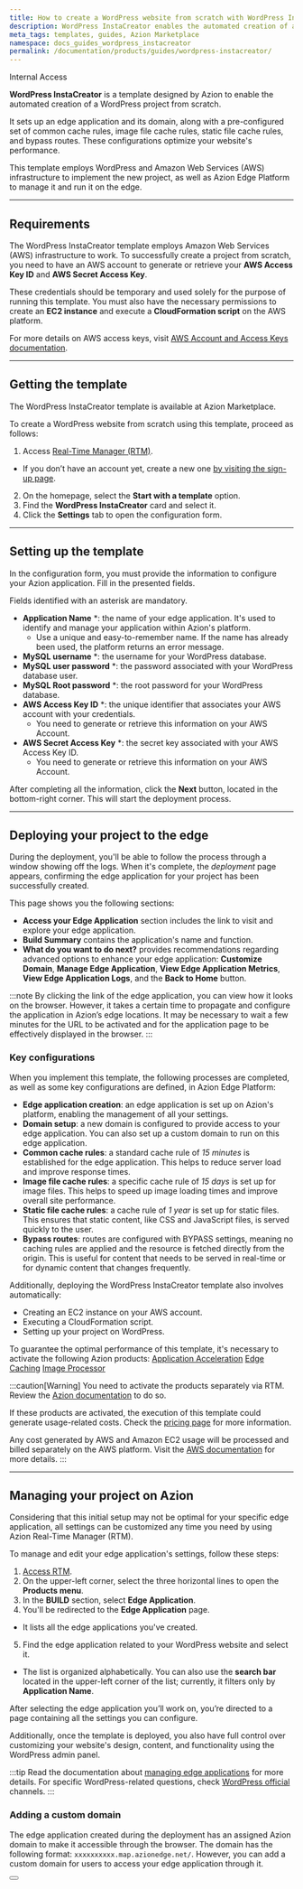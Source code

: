 ```yaml
---
title: How to create a WordPress website from scratch with WordPress InstaCreator
description: WordPress InstaCreator enables the automated creation of a WordPress project from scratch.
meta_tags: templates, guides, Azion Marketplace
namespace: docs_guides_wordpress_instacreator
permalink: /documentation/products/guides/wordpress-instacreator/
---
```



<Badge variant="accent">
Internal Access
</Badge>

**WordPress InstaCreator** is a template designed by Azion to enable the automated creation of a WordPress project from scratch.

It sets up an edge application and its domain, along with a pre-configured set of common cache rules, image file cache rules, static file cache rules, and bypass routes. These configurations optimize your website's performance.

This template employs WordPress and Amazon Web Services (AWS) infrastructure to implement the new project, as well as Azion Edge Platform to manage it and run it on the edge.

---

## Requirements
The WordPress InstaCreator template employs Amazon Web Services (AWS) infrastructure to work. To successfully create a project from scratch, you need to have an AWS account to generate or retrieve your **AWS Access Key ID** and **AWS Secret Access Key**.

These credentials should be temporary and used solely for the purpose of running this template. You must also have the necessary permissions to create an **EC2 instance** and execute a **CloudFormation script** on the AWS platform.

For more details on AWS access keys, visit [AWS Account and Access Keys documentation](https://docs.aws.amazon.com/powershell/latest/userguide/pstools-appendix-sign-up.html).

---

## Getting the template

The WordPress InstaCreator template is available at Azion Marketplace.

To create a WordPress website from scratch using this template, proceed as follows:

1. Access [Real-Time Manager (RTM)](https://manager.azion.com/).
- If you don’t have an account yet, create a new one [by visiting the sign-up page](https://manager.azion.com/signup/).
2. On the homepage, select the **Start with a template** option.
3. Find the **WordPress InstaCreator** card and select it.
4. Click the **Settings** tab to open the configuration form. 

---

## Setting up the template

In the configuration form, you must provide the information to configure your Azion application. Fill in the presented fields. 

Fields identified with an asterisk are mandatory.

- **Application Name** *: the name of your edge application. It's used to identify and manage your application within Azion's platform.
  - Use a unique and easy-to-remember name. If the name has already been used, the platform returns an error message.
- **MySQL username** *: the username for your WordPress database.
- **MySQL user password** *: the password associated with your WordPress database user.
- **MySQL Root password** *: the root password for your WordPress database.
- **AWS Access Key ID** *: the unique identifier that associates your AWS account with your credentials.
  - You need to generate or retrieve this information on your AWS Account.
- **AWS Secret Access Key** *: the secret key associated with your AWS Access Key ID.
  - You need to generate or retrieve this information on your AWS Account.

After completing all the information, click the **Next** button, located in the bottom-right corner. This will start the deployment process.

---

## Deploying your project to the edge

During the deployment, you'll be able to follow the process through a window showing off the logs. When it's complete, the *deployment* page appears, confirming the edge application for your project has been successfully created.

This page shows you the following sections:

   - **Access your Edge Application** section includes the link to visit and explore your edge application.
   - **Build Summary** contains the application's name and function.
   - **What do you want to do next?** provides recommendations regarding advanced options to enhance your edge application: **Customize Domain**, **Manage Edge Application**, **View Edge Application Metrics**, **View Edge Application Logs**, and the **Back to Home** button.

:::note
By clicking the link of the edge application, you can view how it looks on the browser. However, ​​it takes a certain time to propagate and configure the application in Azion’s edge locations. It may be necessary to wait a few minutes for the URL to be activated and for the application page to be effectively displayed in the browser.
:::

### Key configurations

When you implement this template, the following processes are completed, as well as some key configurations are defined, in Azion Edge Platform:

- **Edge application creation**: an edge application is set up on Azion's platform, enabling the management of all your settings.
- **Domain setup**: a new domain is configured to provide access to your edge application. You can also set up a custom domain to run on this edge application.
- **Common cache rules**: a standard cache rule of *15 minutes* is established for the edge application. This helps to reduce server load and improve response times.
- **Image file cache rules**: a specific cache rule of *15 days* is set up for image files. This helps to speed up image loading times and improve overall site performance.
- **Static file cache rules**: a cache rule of *1 year* is set up for static files. This ensures that static content, like CSS and JavaScript files, is served quickly to the user.
- **Bypass routes**: routes are configured with BYPASS settings, meaning no caching rules are applied and the resource is fetched directly from the origin. This is useful for content that needs to be served in real-time or for dynamic content that changes frequently.

Additionally, deploying the WordPress InstaCreator template also involves automatically:
- Creating an EC2 instance on your AWS account.
- Executing a CloudFormation script.
- Setting up your project on WordPress.

To guarantee the optimal performance of this template, it's necessary to activate the following Azion products:
<Badge>
[Application Acceleration](https://www.azion.com/en/documentation/products/edge-application/application-acceleration/)
</Badge>
<Badge>
[Edge Caching](https://www.azion.com/en/documentation/products/edge-application/edge-caching/)
</Badge>
<Badge>
[Image Processor](https://www.azion.com/en/documentation/products/edge-application/image-processor/)
</Badge>

:::caution[Warning]
You need to activate the products separately via RTM. Review the [Azion documentation](https://www.azion.com/en/documentation) to do so.

If these products are activated, the execution of this template could generate usage-related costs. Check the [pricing page](https://www.azion.com/en/pricing/) for more information.

Any cost generated by AWS and Amazon EC2 usage will be processed and billed separately on the AWS platform. Visit the [AWS documentation](https://aws.amazon.com/ec2/pricing/) for more details.
:::

---

## Managing your project on Azion

Considering that this initial setup may not be optimal for your specific edge application, all settings can be customized any time you need by using Azion Real-Time Manager (RTM).

To manage and edit your edge application's settings, follow these steps:

1. [Access RTM](https://manager.azion.com/).
2. On the upper-left corner, select the three horizontal lines to open the **Products menu**.
3. In the **BUILD** section, select **Edge Application**.
4. You'll be redirected to the **Edge Application** page.
- It lists all the edge applications you've created. 
5. Find the edge application related to your WordPress website and select it. 
- The list is organized alphabetically. You can also use the **search bar** located in the upper-left corner of the list; currently, it filters only by **Application Name**.

After selecting the edge application you’ll work on, you’re directed to a page containing all the settings you can configure.

Additionally, once the template is deployed, you also have full control over customizing your website's design, content, and functionality using the WordPress admin panel.

:::tip
Read the documentation about [managing edge applications](https://www.azion.com/en/documentation/products/getting-started/#settings-app) for more details. For specific WordPress-related questions, check [WordPress official](https://wordpress.com/) channels.
:::

### Adding a custom domain
The edge application created during the deployment has an assigned Azion domain to make it accessible through the browser. The domain has the following format: `xxxxxxxxxx.map.azionedge.net/`. However, you can add a custom domain for users to access your edge application through it.


<Button href="en/documentation/products/edge-application/domains/" text="Visit Domains page"> 

</Button>
